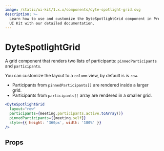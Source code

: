```yaml
---
image: /static/ui-kit/1.x.x/components/dyte-spotlight-grid.svg
description: >-
  Learn how to use and customize the DyteSpotlightGrid component in ProductDB's React
  UI Kit with our detailed documentation.
---
```


# DyteSpotlightGrid

A grid component that renders two lists of participants: `pinnedParticipants` and `participants`.

You can customize the layout to a `column` view, by default is is `row`.

- Participants from `pinnedParticipants[]` are rendered inside a larger grid.
- Participants from `participants[]` array are rendered in a smaller grid.

```jsx live
<DyteSpotlightGrid
  layout="row"
  participants={meeting.participants.active.toArray()}
  pinnedParticipants={[meeting.self]}
  style={{ height: '360px', width: '100%' }}
/>
```

## Props

<PropsTable of="dyte-spotlight-grid" />

<head>
  <title>React UI Kit DyteSpotlightGrid</title>
</head>
